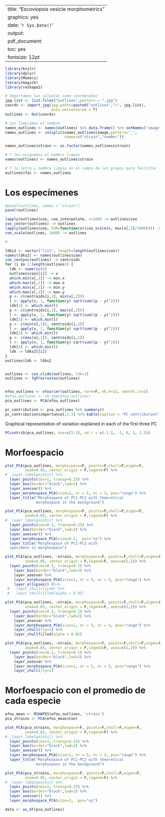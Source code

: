 
---
title: "Escoviopsis vesicle morphometrics"
graphics: yes
date: '`r Sys.Date()`'
output:
  pdf_document:
    toc: yes
fontsize: 12pt
---

\pagebreak

```r
library(knitr)
library(dplyr)
library(Momocs)
library(magick)
library(reshape2)
```

```r
# Importamos las siluetas como coordenadas
jpg.list <- list.files("outlines",pattern = ".jpg")
coords <- import_jpg(jpg.paths=paste0("outlines","/", jpg.list),
                     auto.notcentered = T) 
outlines <- Out(coords) 

# Les limpiamos el nombre
names_outlines <- names(outlines) %>% data.frame() %>% setNames("image")
names_outlines <- colsplit(names_outlines$image,pattern="_",
                           names=c("strain","number"))

names_outlines$strain <- as.factor(names_outlines$strain)

# Y les asignamos el nombre limpio 
names(outlines) <- names_outlines$strain

# Y la letra y nombre limpio en el campo de los grupos para facilitar los gráficos
outlines$fac <- names_outlines
```

# Los especímenes 

```r
#panel(outlines, names = "strain")
panel(outlines)
```

```r
lapply(outlines$coo, coo_interpolate, n=200) -> outlines$coo
coo_center(outlines) -> outlines
lapply(outlines$coo, FUN=function(x)(coo_scale(x, max(x[,2]/1000)))) -> outlines$coo
coo_scale(outlines, 1000) -> outlines

#

ldks2 <- vector("list", length=length(outlines$coo))
names(ldks2) <- names(outlines$coo)
coo_centpos(outlines) -> centroids
for (i in 1:length(outlines)) {
  ldk <- numeric(4)
  outlines$coo[[i]] -> x
  which.min(x[,1]) -> min.x
  which.max(x[,1]) -> max.x
  which.min(x[,2]) -> min.y
  which.max(x[,2]) -> max.y
  p <- c(centroids[i,1], min(x[,2]))
  l <- apply(x, 1, function(y) sqrt(sum((p - y)^2)))
  ldk[1] <- which.min(l)
  p <- c(centroids[i,1], max(x[,2]))
  l <- apply(x, 1, function(y) sqrt(sum((p - y)^2)))
  ldk[2] <- which.min(l)
  p <- c(min(x[,1]), centroids[i,2])
  l <- apply(x, 1, function(y) sqrt(sum((p - y)^2)))
  ldk[3] <- which.min(l)
  p <- c(max(x[,1]), centroids[i,2])
  l <- apply(x, 1, function(y) sqrt(sum((p - y)^2)))
  ldk[4] <- which.min(l)
  ldk -> ldks2[[i]]
}
outlines$ldk <- ldks2


outlines <- coo_slide(outlines, ldk=1) 
outlines <- fgProcrustes(outlines)


efou_outlines <- efourier(outlines, norm=F, nb.h=32, smooth.it=1) 
#efou_outlines <- rm_sym(efou_outlines)
pca_outlines <- PCA(efou_outlines)

pc_contribution <- pca_outlines %>% summary()
pc_contribution$importance[,1:3] %>% kable(caption = "PC contribution")
```

\pagebreak

Graphical representation of variation explained in each of the first three PC

```r
PCcontrib(pca_outlines, nax=c(1:3), sd.r = c(-1.5, -1, 0, 1, 1.5))
```

# Morfoespacio

```r
plot_PCA(pca_outlines, morphospace=F, points=F,chull=F,eigen=F,
         zoom=0.85, center_origin = F,legend=F) %>%
#  layer_labelpoints() %>%
  layer_points(cex=1, transp=0.25) %>% 
  layer_box(border="black",lwd=2) %>%
  layer_axesvar() %>% 
  layer_morphospace_PCA(size=1, nr = 5, nc = 3, pos="range") %>% 
  layer_title("Morphospace of PC1-PC2 with theoretical 
              morphospace in the background")

plot_PCA(pca_outlines, morphospace=F, points=F,chull=F,eigen=F,
         zoom=0.85, center_origin = F,legend=F) %>%
#  layer_labelpoints() %>%
  layer_points(cex=0.5, transp=0.25) %>% 
  layer_box(border="black",lwd=2) %>%
  layer_axesvar() %>% 
  layer_morphospace_PCA(size=0.5,  pos="xy") %>% 
  layer_title("Morphospace of PC1-PC2 with 
  specimens in morphospace")

plot_PCA(pca_outlines, ~strain, morphospace=F, points=F,chull=F,eigen=F,
         zoom=0.85, center_origin = F,legend=F, axes=c(1,2)) %>%
  layer_points(cex=0.5, transp=0.1) %>% 
    layer_box(border="black",lwd=2) %>%
    layer_axesvar %>% 
    layer_morphospace_PCA(size=1, nr = 5, nc = 5, pos="range") %>% 
    layer_ellipses() #%>%
 #   layer_chull(lty=0) %>%
 #   layer_chullfilled(alpha = 0.95) 

plot_PCA(pca_outlines, ~strain, morphospace=F, points=F,chull=F,eigen=F,
         zoom=0.85, center_origin = F,legend=F, axes=c(1,2)) %>%
  layer_points(cex=0.2, transp=0.1) %>% 
    layer_box(border="black",lwd=2) %>%
    layer_axesvar %>% 
    layer_morphospace_PCA(size=1, nr = 5, nc = 5, pos="range") %>% 
    layer_chull(lty=1) %>%
    layer_chullfilled(alpha = 0.85) 

plot_PCA(pca_outlines, ~strain, morphospace=F, points=F,chull=F,eigen=F,
         zoom=0.85, center_origin = F,legend=F, axes=c(1,2)) %>%
  layer_points(cex=0.2, transp=0.1) %>% 
    layer_box(border="black",lwd=2) %>%
    layer_axesvar %>% 
    layer_morphospace_PCA(size=1, nr = 5, nc = 5, pos="range") %>% 
    layer_chull(lty=1) 
```

# Morfoespacio con el promedio de cada especie

```r
efou_mean <- MSHAPES(efou_outlines, 'strain') 
pca_strains <- PCA(efou_mean$Coe)
```


```r
plot_PCA(pca_strains, morphospace=F, points=F,chull=F,eigen=F,
         zoom=0.85, center_origin = F,legend=F) %>%
#  layer_labelpoints() %>%
  layer_points(cex=1, transp=0.25) %>% 
  layer_box(border="black",lwd=2) %>%
  layer_axesvar() %>% 
  layer_morphospace_PCA(size=1, nr = 5, nc = 3, pos="range") %>% 
  layer_title("Morphospace of PC1-PC2 with theoretical 
              morphospace in the background")

plot_PCA(pca_strains, morphospace=F, points=F,chull=F,eigen=F,
         zoom=0.85, center_origin = F,legend=F) %>%
#  layer_labelpoints() %>%
  layer_points(cex=1, transp=0.25) %>% 
  layer_box(border="black",lwd=2) %>%
  layer_axesvar() %>% 
  layer_morphospace_PCA(size=1,  pos="xy") 

```

```r
data <- as_df(pca_outlines)
```
